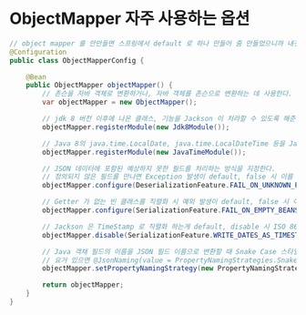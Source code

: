 
# ObjectMapper 자주 사용하는 옵션

```java
// object mapper 를 안만들면 스프링에서 default 로 하나 만들어 줌 만들었으니까 내것으로 적용될 것
@Configuration
public class ObjectMapperConfig {

    @Bean
    public ObjectMapper objectMapper() {
        // 존슨을 자바 객체로 변환하거나, 자바 객체를 존슨으로 변환하는 데 사용한다.
        var objectMapper = new ObjectMapper();

        // jdk 8 버전 이후에 나온 클래스, 기능을 Jackson 이 처라할 수 있도록 해준다.
        objectMapper.registerModule(new Jdk8Module());

        // Java 8의 java.time.LocalDate, java.time.LocalDateTime 등을 Jackson 이 처리할 수 있도록 해준다.
        objectMapper.registerModule(new JavaTimeModule());

        // JSON 데이터에 포함된 예상하지 못한 필드를 처리하는 방식을 지정한다.
        // 정의되지 않은 필드를 만나면 Exception 발생이 default, false 시 이를 무시하고 de/serialization 수행
        objectMapper.configure(DeserializationFeature.FAIL_ON_UNKNOWN_PROPERTIES, false);

        // Getter 가 없는 빈 클래스를 직렬화 시 예외 발생이 default, false 시 이를 무시하고 de/serialization 수행, 모든 필드가 null 일 경우 사용됨
        objectMapper.configure(SerializationFeature.FAIL_ON_EMPTY_BEANS, false); //

        // Jackson 은 TimeStamp 로 직렬화 하는게 default, disable 시 ISO 8601 형식으로 직렬화 됨, LocalDate, LocalDateTime 을 가독성 좋게 변경할 때 사용
        objectMapper.disable(SerializationFeature.WRITE_DATES_AS_TIMESTAMPS);

        // Java 객채 필드의 이름을 JSON 필드 이름으로 변환할 때 Snake Case 스타일 지정
        // 요거 있으면 @JsonNaming(value = PropertyNamingStrategies.SnakeCaseStrategy.class) 안붙여도 됨
        objectMapper.setPropertyNamingStrategy(new PropertyNamingStrategies.SnakeCaseStrategy());

        return objectMapper;
    }
}
```
